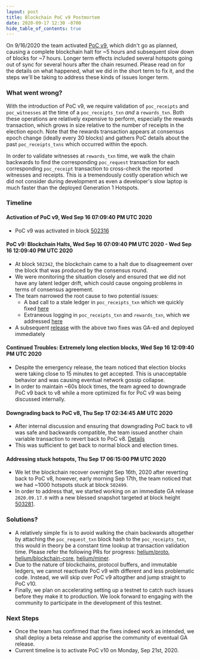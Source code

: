 ```yaml
---
layout: post
title: Blockchain PoC v9 Postmortem
date: 2020-09-17 12:30 -0700
hide_table_of_contents: true
---
```


On 9/16/2020 the team activated
[PoC v9](https://github.com/helium/miner/blob/master/audit/var-43.md), which didn't go as planned,
causing a complete blockchain halt for ~5 hours and subsequent slow down of blocks for ~7 hours.
Longer term effects included several hotspots going out of sync for several hours after the chain
resumed. Please read on for the details on what happened, what we did in the short term to fix it,
and the steps we'll be taking to address these kinds of issues longer term.

<!--truncate-->

### What went wrong?

With the introduction of PoC v9, we require validation of `poc_receipts` and `poc_witnesses` at the
time of a `poc_receipts_txn` _and_ a `rewards_txn`. Both these operations are relatively expensive
to perform, especially the rewards transaction, which grows in size relative to the number of
receipts in the election epoch. Note that the rewards transaction appears at consensus epoch change
(ideally every 30 blocks) and gathers PoC details about the past `poc_receipts_txns` which occurred
within the epoch.

In order to validate witnesses at `rewards_txn` time, we walk the chain backwards to find the
corresponding `poc_request` transaction for each corresponding `poc_receipt` transaction to
cross-check the reported witnesses and receipts. This is a tremendously costly operation which we
did not consider during development as even a developer's slow laptop is much faster than the
deployed Generation 1 Hotspots.

### Timeline

#### Activation of PoC v9, Wed Sep 16 07:09:40 PM UTC 2020

- PoC v9 was activated in block
  [502316](https://github.com/helium/miner/blob/master/audit/var-43.md)

#### PoC v9: Blockchain Halts, Wed Sep 16 07:09:40 PM UTC 2020 - Wed Sep 16 12:09:40 PM UTC 2020

- At block `502342`, the blockchain came to a halt due to disagreement over the block that was
  produced by the consensus round.
- We were monitoring the situation closely and ensured that we did not have any latent ledger drift,
  which could cause ongoing problems in terms of consensus agreement.
- The team narrowed the root cause to two potential issues:
  - A bad call to a stale ledger in `poc_receipts_txn` which we quickly fixed
    [here](https://github.com/helium/blockchain-core/pull/621)
  - Extraneous logging in `poc_receipts_txn` and `rewards_txn`, which we addressed
    [here](https://github.com/helium/blockchain-core/pull/619)
- A subsequent
  [release](https://engineering.helium.comhttps://docs.helium.com/blog/2020/09/16/blockchain-emergency-release.html)
  with the above two fixes was GA-ed and deployed immediately

#### Continued Troubles: Extremely long election blocks, Wed Sep 16 12:09:40 PM UTC 2020

- Despite the emergency release, the team noticed that election blocks were taking close to 15
  minutes to get accepted. This is unacceptable behavior and was causing eventual network gossip
  collapse.
- In order to maintain ~60s block times, the team agreed to downgrade PoC v9 back to v8 while a more
  optimized fix for PoC v9 was being discussed internally.

#### Downgrading back to PoC v8, Thu Sep 17 02:34:45 AM UTC 2020

- After internal discussion and ensuring that downgrading PoC back to v8 was safe and backwards
  compatible, the team issued another chain variable transaction to revert back to PoC v8.
  [Details](https://github.com/helium/miner/blob/master/audit/var-44.md)
- This was sufficient to get back to normal block and election times.

#### Addressing stuck hotspots, Thu Sep 17 06:15:00 PM UTC 2020

- We let the blockchain recover overnight Sep 16th, 2020 after reverting back to PoC v8, however,
  early morning Sep 17th, the team noticed that we had ~1000 hotspots stuck at block `502499`.
- In order to address that, we started working on an immediate GA release `2020.09.17.0` with a new
  blessed snapshot targeted at block height [503281](https://github.com/helium/miner/pull/515).

### Solutions?

- A relatively simple fix is to avoid walking the chain backwards altogether by attaching the
  `poc_request_txn` block hash to the `poc_receipts_txn`, this would in theory be a constant time
  lookup at transaction validation time. Please refer the following PRs for progress:
  [helium/proto](https://github.com/helium/proto/pull/52),
  [helium/blockchain-core](https://github.com/helium/blockchain-core/pull/622),
  [helium/miner](https://github.com/helium/miner/pull/516).
- Due to the nature of blockchains, protocol buffers, and immutable ledgers, we cannot reactivate
  PoC v9 with different and less problematic code. Instead, we will skip over PoC v9 altogther and
  jump straight to PoC v10.
- Finally, we plan on accelerating setting up a testnet to catch such issues before they make it to
  production. We look forward to engaging with the community to participate in the development of
  this testnet.

### Next Steps

- Once the team has confirmed that the fixes indeed work as intended, we shall deploy a beta release
  and apprise the community of eventual GA release.
- Current timeline is to activate PoC v10 on Monday, Sep 21st, 2020.
